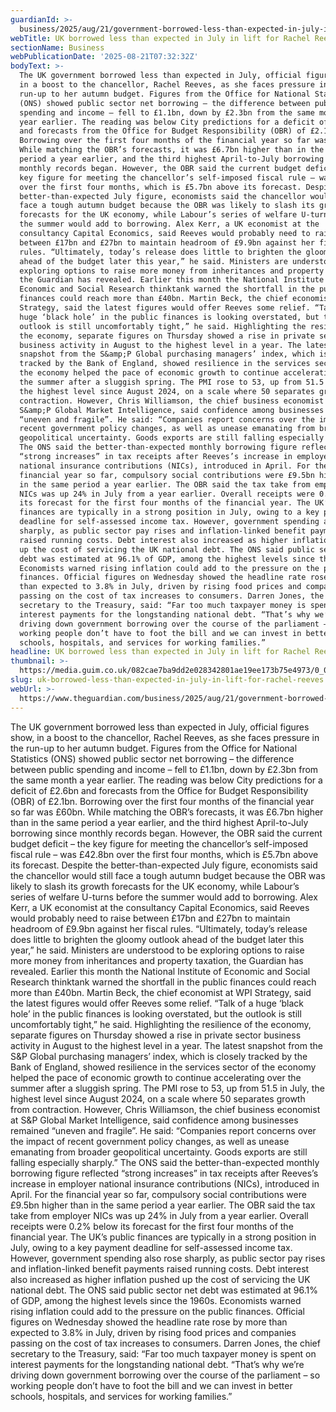 ```yaml
---
guardianId: >-
  business/2025/aug/21/government-borrowed-less-than-expected-in-july-in-lift-for-rachel-reeves
webTitle: UK borrowed less than expected in July in lift for Rachel Reeves
sectionName: Business
webPublicationDate: '2025-08-21T07:32:32Z'
bodyText: >-
  The UK government borrowed less than expected in July, official figures show,
  in a boost to the chancellor, Rachel Reeves, as she faces pressure in the
  run-up to her autumn budget. Figures from the Office for National Statistics
  (ONS) showed public sector net borrowing – the difference between public
  spending and income – fell to £1.1bn, down by £2.3bn from the same month a
  year earlier. The reading was below City predictions for a deficit of £2.6bn
  and forecasts from the Office for Budget Responsibility (OBR) of £2.1bn.
  Borrowing over the first four months of the financial year so far was £60bn.
  While matching the OBR’s forecasts, it was £6.7bn higher than in the same
  period a year earlier, and the third highest April-to-July borrowing since
  monthly records began. However, the OBR said the current budget deficit – the
  key figure for meeting the chancellor’s self-imposed fiscal rule – was £42.8bn
  over the first four months, which is £5.7bn above its forecast. Despite the
  better-than-expected July figure, economists said the chancellor would still
  face a tough autumn budget because the OBR was likely to slash its growth
  forecasts for the UK economy, while Labour’s series of welfare U-turns before
  the summer would add to borrowing. Alex Kerr, a UK economist at the
  consultancy Capital Economics, said Reeves would probably need to raise
  between £17bn and £27bn to maintain headroom of £9.9bn against her fiscal
  rules. “Ultimately, today’s release does little to brighten the gloomy outlook
  ahead of the budget later this year,” he said. Ministers are understood to be
  exploring options to raise more money from inheritances and property taxation,
  the Guardian has revealed. Earlier this month the National Institute of
  Economic and Social Research thinktank warned the shortfall in the public
  finances could reach more than £40bn. Martin Beck, the chief economist at WPI
  Strategy, said the latest figures would offer Reeves some relief. “Talk of a
  huge ‘black hole’ in the public finances is looking overstated, but the
  outlook is still uncomfortably tight,” he said. Highlighting the resilience of
  the economy, separate figures on Thursday showed a rise in private sector
  business activity in August to the highest level in a year. The latest
  snapshot from the S&amp;P Global purchasing managers’ index, which is closely
  tracked by the Bank of England, showed resilience in the services sector of
  the economy helped the pace of economic growth to continue accelerating over
  the summer after a sluggish spring. The PMI rose to 53, up from 51.5 in July,
  the highest level since August 2024, on a scale where 50 separates growth from
  contraction. However, Chris Williamson, the chief business economist at
  S&amp;P Global Market Intelligence, said confidence among businesses remained
  “uneven and fragile”. He said: “Companies report concerns over the impact of
  recent government policy changes, as well as unease emanating from broader
  geopolitical uncertainty. Goods exports are still falling especially sharply.”
  The ONS said the better-than-expected monthly borrowing figure reflected
  “strong increases” in tax receipts after Reeves’s increase in employer
  national insurance contributions (NICs), introduced in April. For the
  financial year so far, compulsory social contributions were £9.5bn higher than
  in the same period a year earlier. The OBR said the tax take from employer
  NICs was up 24% in July from a year earlier. Overall receipts were 0.2% below
  its forecast for the first four months of the financial year. The UK’s public
  finances are typically in a strong position in July, owing to a key payment
  deadline for self-assessed income tax. However, government spending also rose
  sharply, as public sector pay rises and inflation-linked benefit payments
  raised running costs. Debt interest also increased as higher inflation pushed
  up the cost of servicing the UK national debt. The ONS said public sector net
  debt was estimated at 96.1% of GDP, among the highest levels since the 1960s.
  Economists warned rising inflation could add to the pressure on the public
  finances. Official figures on Wednesday showed the headline rate rose by more
  than expected to 3.8% in July, driven by rising food prices and companies
  passing on the cost of tax increases to consumers. Darren Jones, the chief
  secretary to the Treasury, said: “Far too much taxpayer money is spent on
  interest payments for the longstanding national debt. “That’s why we’re
  driving down government borrowing over the course of the parliament – so
  working people don’t have to foot the bill and we can invest in better
  schools, hospitals, and services for working families.”
headline: UK borrowed less than expected in July in lift for Rachel Reeves
thumbnail: >-
  https://media.guim.co.uk/082cae7ba9dd2e028342801ae19ee173b75e4973/0_0_3747_2997/500.jpg
slug: uk-borrowed-less-than-expected-in-july-in-lift-for-rachel-reeves
webUrl: >-
  https://www.theguardian.com/business/2025/aug/21/government-borrowed-less-than-expected-in-july-in-lift-for-rachel-reeves
---
```

The UK government borrowed less than expected in July, official figures show, in a boost to the chancellor, Rachel Reeves, as she faces pressure in the run-up to her autumn budget. Figures from the Office for National Statistics (ONS) showed public sector net borrowing – the difference between public spending and income – fell to £1.1bn, down by £2.3bn from the same month a year earlier. The reading was below City predictions for a deficit of £2.6bn and forecasts from the Office for Budget Responsibility (OBR) of £2.1bn. Borrowing over the first four months of the financial year so far was £60bn. While matching the OBR’s forecasts, it was £6.7bn higher than in the same period a year earlier, and the third highest April-to-July borrowing since monthly records began. However, the OBR said the current budget deficit – the key figure for meeting the chancellor’s self-imposed fiscal rule – was £42.8bn over the first four months, which is £5.7bn above its forecast. Despite the better-than-expected July figure, economists said the chancellor would still face a tough autumn budget because the OBR was likely to slash its growth forecasts for the UK economy, while Labour’s series of welfare U-turns before the summer would add to borrowing. Alex Kerr, a UK economist at the consultancy Capital Economics, said Reeves would probably need to raise between £17bn and £27bn to maintain headroom of £9.9bn against her fiscal rules. “Ultimately, today’s release does little to brighten the gloomy outlook ahead of the budget later this year,” he said. Ministers are understood to be exploring options to raise more money from inheritances and property taxation, the Guardian has revealed. Earlier this month the National Institute of Economic and Social Research thinktank warned the shortfall in the public finances could reach more than £40bn. Martin Beck, the chief economist at WPI Strategy, said the latest figures would offer Reeves some relief. “Talk of a huge ‘black hole’ in the public finances is looking overstated, but the outlook is still uncomfortably tight,” he said. Highlighting the resilience of the economy, separate figures on Thursday showed a rise in private sector business activity in August to the highest level in a year. The latest snapshot from the S&amp;P Global purchasing managers’ index, which is closely tracked by the Bank of England, showed resilience in the services sector of the economy helped the pace of economic growth to continue accelerating over the summer after a sluggish spring. The PMI rose to 53, up from 51.5 in July, the highest level since August 2024, on a scale where 50 separates growth from contraction. However, Chris Williamson, the chief business economist at S&amp;P Global Market Intelligence, said confidence among businesses remained “uneven and fragile”. He said: “Companies report concerns over the impact of recent government policy changes, as well as unease emanating from broader geopolitical uncertainty. Goods exports are still falling especially sharply.” The ONS said the better-than-expected monthly borrowing figure reflected “strong increases” in tax receipts after Reeves’s increase in employer national insurance contributions (NICs), introduced in April. For the financial year so far, compulsory social contributions were £9.5bn higher than in the same period a year earlier. The OBR said the tax take from employer NICs was up 24% in July from a year earlier. Overall receipts were 0.2% below its forecast for the first four months of the financial year. The UK’s public finances are typically in a strong position in July, owing to a key payment deadline for self-assessed income tax. However, government spending also rose sharply, as public sector pay rises and inflation-linked benefit payments raised running costs. Debt interest also increased as higher inflation pushed up the cost of servicing the UK national debt. The ONS said public sector net debt was estimated at 96.1% of GDP, among the highest levels since the 1960s. Economists warned rising inflation could add to the pressure on the public finances. Official figures on Wednesday showed the headline rate rose by more than expected to 3.8% in July, driven by rising food prices and companies passing on the cost of tax increases to consumers. Darren Jones, the chief secretary to the Treasury, said: “Far too much taxpayer money is spent on interest payments for the longstanding national debt. “That’s why we’re driving down government borrowing over the course of the parliament – so working people don’t have to foot the bill and we can invest in better schools, hospitals, and services for working families.”
